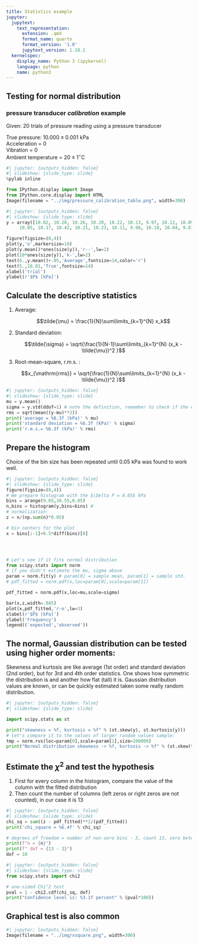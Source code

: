 ```yaml
---
title: Statistics example
jupyter:
  jupytext:
    text_representation:
      extension: .qmd
      format_name: quarto
      format_version: '1.0'
      jupytext_version: 1.18.1
  kernelspec:
    display_name: Python 3 (ipykernel)
    language: python
    name: python3
---
```


## Testing for normal distribution
### pressure transducer *calibration* example

Given: 20 trials of pressure reading using a pressure transducer

True pressure: $10.000 \pm 0.001$ kPa  
Acceleration = 0  
Vibration = 0  
Ambient temperature = $20 \pm 1^\circ$C


```python
#| jupyter: {outputs_hidden: false}
#| slideshow: {slide_type: slide}
%pylab inline

from IPython.display import Image
from IPython.core.display import HTML 
Image(filename = "../img/pressure_calibration_table.png", width=300)
```

```python
#| jupyter: {outputs_hidden: false}
#| slideshow: {slide_type: slide}
y = array([10.02, 10.20, 10.26, 10.20, 10.22, 10.13, 9.97, 10.12, 10.09, 9.90, \
     10.05, 10.17, 10.42, 10.21, 10.23, 10.11, 9.98, 10.10, 10.04, 9.81])

figure(figsize=(8,4))
plot(y,'o',markersize=10)
plot(y.mean()*ones(size(y)),'r--',lw=2)
plot(10*ones(size(y)),'k-',lw=2)
text(6.,y.mean()+.05,'Average',fontsize=14,color='r')
text(5.,10.01,'True',fontsize=14)
xlabel('trial')
ylabel(r'$P$ [kPa]') 
```

## Calculate the descriptive statistics 

1. Average: 

    $$\tilde{\mu} = \frac{1}{N}\sum\limits_{k=1}^{N} x_k$$

2. Standard deviation: 

    $$\tilde{\sigma} = \sqrt{\frac{1}{N-1}\sum\limits_{k=1}^{N} (x_k - \tilde{\mu})^2 }$$  

3. Root-mean-square, r.m.s. : 

    $$x_{\mathrm{rms}} = \sqrt{\frac{1}{N}\sum\limits_{k=1}^{N} (x_k - \tilde{\mu})^2 }$$  



```python
#| jupyter: {outputs_hidden: false}
#| slideshow: {slide_type: slide}
mu = y.mean()
sigma = y.std(ddof=1) # note the definition, remember to check if the equations are right
rms = sqrt(mean((y-mu)**2))
print('average = %6.3f (kPa)' % mu)
print('standard deviation = %6.3f (kPa)' % sigma)
print('r.m.s.= %6.3f (kPa)' % rms)
```

## Prepare the histogram


Choice of the bin size has been repeated until 0.05 kPa was found to work well.

```python
#| jupyter: {outputs_hidden: false}
#| slideshow: {slide_type: slide}
figure(figsize=(8,4))
# We prepare histogram with the $\Delta P = 0.05$ kPa
bins = arange(9.65,10.55,0.05)
n,bins = histogram(y,bins=bins) # 
# normalization: 
z = n/(np.sum(n)*0.05)

# bin centers for the plot
x = bins[:-1]+0.5*diff(bins)[0]




# Let's see if it fits normal distribution
from scipy.stats import norm
# if you didn't estimate the mu, sigma above
param = norm.fit(y) # param[0] = sample mean, param[1] = sample std.
# pdf_fitted = norm.pdf(x,loc=param[0],scale=param[1])

pdf_fitted = norm.pdf(x,loc=mu,scale=sigma)

bar(x,z,width=.045)
plot(x,pdf_fitted,'r-o',lw=3)
xlabel(r'$P$ [kPa]')
ylabel('Frequency')
legend(('expected','observed'))
```

## The normal, Gaussian distribution can be tested using higher order moments:

Skewness and kurtosis are like average (1st order) and standard deviation (2nd order), but for 3rd and 4th order statistics. 
One shows how symmetric the distribution is and another how flat (tall) it is. Gaussian distribution values are known, 
or can be quickly estimated taken some really random distribution. 

```python
#| jupyter: {outputs_hidden: false}
#| slideshow: {slide_type: slide}

import scipy.stats as st

print("skewness = %f, kurtosis = %f" % (st.skew(y), st.kurtosis(y)))
# let's compare it to the values of larger random values sample:
tmp = norm.rvs(loc=param[0],scale=param[1],size=100000)
print("Normal distribution skewness -> %f, kurtosis -> %f" % (st.skew(tmp), st.kurtosis(tmp)))
```

## Estimate the $\chi^2$ and test the hypothesis

1. First for every column in the histogram, compare the value of the column with the fitted distribution
2. Then count the number of columns (left zeros or right zeros are not counted), in our case it is 13

```python
#| jupyter: {outputs_hidden: false}
#| slideshow: {slide_type: slide}
chi_sq = sum((z - pdf_fitted)**2/(pdf_fitted))
print('chi_square = %6.4f' % chi_sq)

# degrees of freedom = number of non-zero bins - 3, count 13, zero between two values count.
print(f"n = {n}")
print(f" dof = {13 - 3}")
dof = 10
```

```python
#| jupyter: {outputs_hidden: false}
#| slideshow: {slide_type: slide}
from scipy.stats import chi2

# one-sided Chi^2 test
pval = 1 - chi2.cdf(chi_sq, dof)
print("Confidence level is: %3.1f percent" % (pval*100))
```

## Graphical test is also common

```python
#| jupyter: {outputs_hidden: false}
Image(filename = "../img/xsquare.png", width=300)
```

